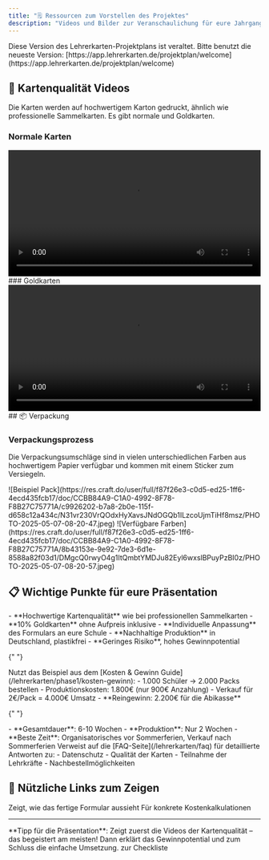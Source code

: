 ```yaml
---
title: "🗒️ Ressourcen zum Vorstellen des Projektes"
description: "Videos und Bilder zur Veranschaulichung für eure Jahrgangs-Präsentation"
---
```


<Warning>
Diese Version des Lehrerkarten-Projektplans ist veraltet. Bitte benutzt die neueste Version: [https://app.lehrerkarten.de/projektplan/welcome](https://app.lehrerkarten.de/projektplan/welcome)
</Warning>


## 🎥 Kartenqualität Videos

Die Karten werden auf hochwertigem Karton gedruckt, ähnlich wie professionelle Sammelkarten. Es gibt normale und Goldkarten.

<Columns cols={2}>
<div>

### Normale Karten

<video controls width="100%">
  <source src="https://res.craft.do/user/full/f87f26e3-c0d5-ed25-1ff6-4ecd435fcb17/doc/CCBB84A9-C1A0-4992-8F78-F8B27C75771A/186533c2-f4c9-4ed2-b53a-0d847a2e9e66/aORROQ0nhAX0CDGWG5utKtdc2N14CSsUEKgsD0VQ41Qz/VIDEO-2025-04-18-12-06-42.mp4" type="video/mp4" />
  Your browser does not support the video tag.
</video>
</div>
<div>
### Goldkarten

<video controls width="100%">
  <source src="https://res.craft.do/user/full/f87f26e3-c0d5-ed25-1ff6-4ecd435fcb17/doc/CCBB84A9-C1A0-4992-8F78-F8B27C75771A/e910a0c1-46a8-eb77-1d44-73126d7fb95b/tghdBiiX23sg1JG8ymnDJI5Ge4nNMXPyLo1MB9kQFWUz/VIDEO-2025-04-18-12-06-24.mp4" type="video/mp4" />
  Your browser does not support the video tag.
</video>
</div>
</Columns>
## 📦 Verpackung

### Verpackungsprozess

Die Verpackungsumschläge sind in vielen unterschiedlichen Farben aus hochwertigem Papier verfügbar und kommen mit einem Sticker zum Versiegeln.

<CardGroup cols={2}>
  <Card title="Beispiel Pack" icon="image">
    ![Beispiel
    Pack](https://res.craft.do/user/full/f87f26e3-c0d5-ed25-1ff6-4ecd435fcb17/doc/CCBB84A9-C1A0-4992-8F78-F8B27C75771A/c9926202-b7a8-2b0e-115f-d658c12a434c/N31vr230VrQOdxHyXavsJNdOGQb1ILzcoUjmTiHf8msz/PHOTO-2025-05-07-08-20-47.jpeg)
  </Card>
  <Card title="Verfügbare Farben" icon="image">
    ![Verfügbare
    Farben](https://res.craft.do/user/full/f87f26e3-c0d5-ed25-1ff6-4ecd435fcb17/doc/CCBB84A9-C1A0-4992-8F78-F8B27C75771A/8b43153e-9e92-7de3-6d1e-8588a82f03d1/DMgcQ0rwyO4g1ItQmbtYMDJu82Eyl6wxslBPuyPzBI0z/PHOTO-2025-05-07-08-20-57.jpeg)
  </Card>
</CardGroup>

## 📋 Wichtige Punkte für eure Präsentation

<AccordionGroup>
  <Accordion title="Was macht das Projekt besonders?">
    - **Hochwertige Kartenqualität** wie bei professionellen Sammelkarten
    - **10% Goldkarten** ohne Aufpreis inklusive
    - **Individuelle Anpassung** des Formulars an eure Schule
    - **Nachhaltige Produktion** in Deutschland, plastikfrei
    - **Geringes Risiko**, hohes Gewinnpotential
  </Accordion>

{" "}

<Accordion title="Beispielrechnung präsentieren">
  Nutzt das Beispiel aus dem [Kosten & Gewinn
  Guide](/lehrerkarten/phase1/kosten-gewinn): - 1.000 Schüler → 2.000 Packs
  bestellen - Produktionskosten: 1.800€ (nur 900€ Anzahlung) - Verkauf für
  2€/Pack = 4.000€ Umsatz - **Reingewinn: 2.200€ für die Abikasse**
</Accordion>

{" "}

<Accordion title="Zeitplan erklären">
  - **Gesamtdauer**: 6-10 Wochen - **Produktion**: Nur 2 Wochen - **Beste
  Zeit**: Organisatorisches vor Sommerferien, Verkauf nach Sommerferien
</Accordion>

  <Accordion title="Häufige Fragen beantworten">
    Verweist auf die [FAQ-Seite](/lehrerkarten/faq) für detaillierte Antworten zu:
    - Datenschutz
    - Qualität der Karten
    - Teilnahme der Lehrkräfte
    - Nachbestellmöglichkeiten
  </Accordion>
</AccordionGroup>

## 🔗 Nützliche Links zum Zeigen

<CardGroup cols={2}>
  <Card
    title="Beispielformular"
    icon="file"
    href="https://app.lehrerkarten.de/kartenformular/d681-lehrerkarten"
    arrow
    cta="Formular ansehen"
  >
    Zeigt, wie das fertige Formular aussieht
  </Card>
  <Card
    title="Aktuelle Preise"
    icon="euro-sign"
    href="https://lehrerkarten.de/pricing"
    arrow
    cta="Preise ansehen"
  >
    Für konkrete Kostenkalkulationen
  </Card>
</CardGroup>

---

<Note>
  **Tipp für die Präsentation**: Zeigt zuerst die Videos der Kartenqualität –
  das begeistert am meisten! Dann erklärt das Gewinnpotential und zum Schluss
  die einfache Umsetzung.
</Note>

<CardGroup cols={2}>
  <Card
    title="Zurück"
    icon="arrow-left"
    href="/lehrerkarten/phase1"
  >
    zur Checkliste
  </Card>

</CardGroup>
